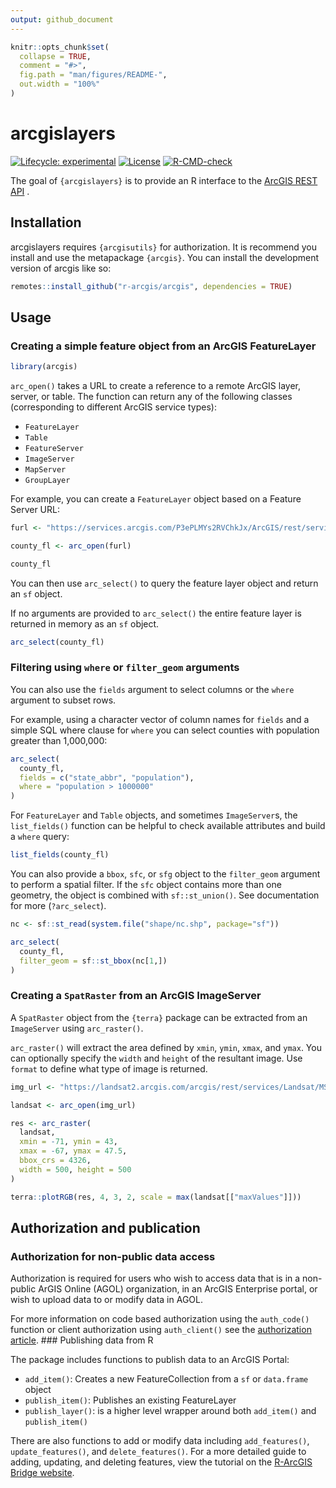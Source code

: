 ```yaml
---
output: github_document
---
```


<!-- README.md is generated from README.Rmd. Please edit that file -->

```r
knitr::opts_chunk$set(
  collapse = TRUE,
  comment = "#>",
  fig.path = "man/figures/README-",
  out.width = "100%"
)
```

# arcgislayers

<!-- badges: start -->

[![Lifecycle: experimental](https://img.shields.io/badge/lifecycle-experimental-orange.svg)](https://lifecycle.r-lib.org/articles/stages.html#experimental)
[![License](https://img.shields.io/badge/License-Apache_2.0-blue.svg)](https://opensource.org/licenses/Apache-2.0)
[![R-CMD-check](https://github.com/R-ArcGIS/arcgislayers/actions/workflows/R-CMD-check.yaml/badge.svg)](https://github.com/R-ArcGIS/arcgislayers/actions/workflows/R-CMD-check.yaml)
<!-- badges: end -->

The goal of `{arcgislayers}` is to provide an R interface to the [ArcGIS REST API](https://developers.arcgis.com/rest/) .

## Installation

arcgislayers requires `{arcgisutils}` for authorization. It is recommend you install and use the metapackage `{arcgis}`. You can install the development version of arcgis like so:

``` r
remotes::install_github("r-arcgis/arcgis", dependencies = TRUE)
```

## Usage

### Creating a simple feature object from an ArcGIS FeatureLayer

```r
library(arcgis)
```

`arc_open()` takes a URL to create a reference to a remote ArcGIS layer, server, or table. The function can return any of the following classes (corresponding to different ArcGIS service types):

  - `FeatureLayer`
  - `Table`
  - `FeatureServer`
  - `ImageServer`
  - `MapServer`
  - `GroupLayer`
  
For example, you can create a `FeatureLayer` object based on a Feature Server URL:
  
```r
furl <- "https://services.arcgis.com/P3ePLMYs2RVChkJx/ArcGIS/rest/services/USA_Counties_Generalized_Boundaries/FeatureServer/0"

county_fl <- arc_open(furl)

county_fl
```

You can then use `arc_select()` to query the feature layer object and return an `sf` object.

If no arguments are provided to `arc_select()` the entire feature layer is returned in memory as an `sf` object. 

```r
arc_select(county_fl)
```
### Filtering using `where` or `filter_geom` arguments 

You can also use the `fields` argument to select columns or the `where` argument to subset rows.

For example, using a character vector of column names for `fields` and a simple SQL where clause for  `where` you can select counties with population greater than 1,000,000:

```r
arc_select(
  county_fl, 
  fields = c("state_abbr", "population"), 
  where = "population > 1000000"
)
```

For `FeatureLayer` and `Table` objects, and sometimes `ImageServer`s, the `list_fields()` function can be helpful to check available attributes and build a `where` query:

```r
list_fields(county_fl)
```

You can also provide a `bbox`, `sfc`, or `sfg` object to the `filter_geom` argument to perform a spatial filter. If the `sfc` object contains more than one geometry, the object is combined with `sf::st_union()`. See documentation for more (`?arc_select`).

```r
nc <- sf::st_read(system.file("shape/nc.shp", package="sf"))

arc_select(
  county_fl,
  filter_geom = sf::st_bbox(nc[1,])
)
```

### Creating a `SpatRaster` from an ArcGIS ImageServer

A `SpatRaster` object from the `{terra}` package can be extracted from an `ImageServer` using `arc_raster()`.

`arc_raster()` will extract the area defined by `xmin`, `ymin`, `xmax`, and `ymax`. You can optionally specify the `width` and `height` of the resultant image. Use `format` to define what type of image is returned.

```r
img_url <- "https://landsat2.arcgis.com/arcgis/rest/services/Landsat/MS/ImageServer"

landsat <- arc_open(img_url)

res <- arc_raster(
  landsat, 
  xmin = -71, ymin = 43, 
  xmax = -67, ymax = 47.5, 
  bbox_crs = 4326, 
  width = 500, height = 500
)

terra::plotRGB(res, 4, 3, 2, scale = max(landsat[["maxValues"]]))
```

## Authorization and publication

### Authorization for non-public data access

Authorization is required for users who wish to access data that is in a non-public ArGIS Online (AGOL) organization, in an ArcGIS Enterprise portal, or wish to upload data to or modify data in AGOL.

For more information on code based authorization using the `auth_code()` function or client authorization using `auth_client()` see the [authorization article](https://r.esri.com/r-bridge-site/location-services/connecting-to-a-portal.html).
### Publishing data from R

The package includes functions to publish data to an ArcGIS Portal:

- `add_item()`: Creates a new FeatureCollection from a `sf` or `data.frame` object
- `publish_item()`: Publishes an existing FeatureLayer
- `publish_layer()`: is a higher level wrapper around both `add_item()` and `publish_item()`

There are also functions to add or modify data including `add_features()`, `update_features()`, and `delete_features()`. For a more detailed guide to adding, updating, and deleting features, view the tutorial on the [R-ArcGIS Bridge website](https://r.esri.com/r-bridge-site/location-services/workflows/add-delete-update.html).

<!-- # DEPRECATED FROM HERE DOWN  -->

<!-- TODO update and rewrite -->

<!-- ## Feature Layers -->

<!-- Read in data from a feature layer. arcgis implements a `FeatureLayer` class object which is used to control how we read data from a Feature Layer service.  -->

<!-- Create a `FeatureLayer` with `feature_layer()` which takes the url of the feature layer as its only argument.  -->

<!-- ```{r example} -->
<!-- library(arcgis) -->

<!-- # define the feature layer url -->
<!-- furl <- "https://services.arcgis.com/P3ePLMYs2RVChkJx/ArcGIS/rest/services/USA_Counties_Generalized_Boundaries/FeatureServer/0" -->

<!-- # create a feature layer -->
<!-- county_fl <- feature_layer(furl) -->

<!-- county_fl -->
<!-- ``` -->

<!-- `FeatureLayer` objects are lists that contain metadata from the FeatureServer. The data that is used to create the `FeatureLayer` is taken directly from the url when displayed in json format. `FeatureLayer`s are intended to work somewhat similarly to a lazy table where data is only brought into memory when explicitly requested.  -->

<!-- The `collect_layer()` function will fetch all data for a layer from the REST endpoint and write it to the appropriate type—either an sf object or a data frame.  -->

<!-- ```{r cars} -->
<!-- county_sf <- collect_layer(county_fl) -->

<!-- county_sf -->
<!-- ``` -->

<!-- We can check to see what fields and types are present in our feature layer using `list_fields()`.  -->

<!-- ```{r} -->
<!-- list_fields(county_fl) -->
<!-- ``` -->

<!-- You can provide a more detailed query to the layer using `query_layer()`.  -->


<!-- ```{r} -->
<!-- res <- query_layer( -->
<!--   county_fl,  -->
<!--   where = "STATE_NAME = 'California' and POPULATION >= 30000", -->
<!--   fields = c("FIPS", "STATE_NAME", "SQMI", "POPULATION") -->
<!-- ) -->

<!-- res -->
<!-- ``` -->

<!-- Additionally, you can provide sf objects as spatial filters based on a predicate function.  Possible options are "intersects", "contains", "crosses", "overlaps", "touches", and "within". -->

<!-- In this example we create a polygon representing the bounding box of the West Coast of the US to act as our spatial filter.  -->

<!-- ```{r} -->
<!-- west_coast_bbox <- sf::st_as_sfc( -->
<!--   sf::st_bbox(c(xmin = -125, ymin = 32, xmax = -114, ymax = 49)) -->
<!-- ) -->

<!-- west_coast_bbox -->
<!-- ``` -->

<!-- We can then provide it as input to the `filter_geom` argument to act as a spatial filter.  -->

<!-- ```{r} -->
<!-- res <- query_layer( -->
<!--   county_fl,  -->
<!--   filter_geom = west_coast_bbox -->
<!-- ) -->

<!-- plot(res$geometry) -->
<!-- plot(west_coast_bbox, lty = 3, add = TRUE) -->
<!-- ``` -->

<!-- For manual control of the parameters that will be sent to the REST API you can use `update_params()`. This function allows you to built up your query iteratively and programmatically without executing the query right away. Use it in conjunction with `collect_layer()` for a lazy-ish process. -->

<!-- ```{r} -->
<!-- fl_query <- update_params( -->
<!--   county_fl,  -->
<!--   where = "STATE_NAME = 'New Hampshire'", -->
<!--   outFields = "STATE_NAME,POPULATION" -->
<!-- ) -->

<!-- fl_query -->
<!-- ``` -->

<!-- Notice the appended query. You can execute the query and bring the results into memory using `collect_layer()`. -->

<!-- ```{r} -->
<!-- collect_layer(fl_query) -->
<!-- ``` -->

<!-- ## Interfacing with `{arcgisbinding}` -->


<!-- - to do.... -->


<!-- ### dplyr-like syntax -->

<!-- You may not need all of these fields or features in your R session. If that's the case, it is more effective to bring in only a subset of the data that you need. We can limit what is brought into memory by using `select()` and `filter()` functions to build up a query that can be sent the rest API.  -->

<!-- The `select()` `FeatureLayer` method supports using `{tidyselect}` functions except the `where()` function. -->

<!-- ```{r} -->
<!-- county_fl |>  -->
<!--   select(contains("STATE")) -->
<!-- ``` -->

<!-- Now that we've ran `select()` on the `FeatureLayer` query parameters are printed out. The parameters will be sent along when the results are `collect()`ed.  -->

<!-- You can further subset your data by using `filter()`. Note that filtering is fairly limited ([see API documentation for more](https://developers.arcgis.com/rest/services-reference/enterprise/query-feature-service-layer-.htm#GUID-BC2AD141-3386-49FB-AA09-FF341145F614)). -->

<!-- ```{r} -->
<!-- county_query <- county_fl |>  -->
<!--   select(starts_with("STATE")) |>  -->
<!--   filter(STATE_NAME == "Alabama") -->

<!-- county_query -->
<!-- ``` -->

<!-- Bring it into memory with `collect()`. -->

<!-- ```{r} -->
<!-- res <- collect(county_query) -->
<!-- res -->
<!-- ``` -->


<!-- ### Other `FeatureLayer` functions -->

<!-- You can add any parameter that you'd like that is supported by the query parameters [listed in the documentation](https://developers.arcgis.com/rest/services-reference/enterprise/query-feature-service-layer-.htm#GUID-BC2AD141-3386-49FB-AA09-FF341145F614) with the using the `update_params()` function. -->


<!-- ```{r} -->
<!-- county_query |>  -->
<!--   update_params(returnIdsOnly = "true") |>  -->
<!--   collect() -->
<!-- ``` -->

<!-- Maybe, you want to clear our your query parameters, use `clear_query()`. -->

<!-- ```{r} -->
<!-- clear_query(county_query) -->
<!-- ``` -->

<!-- To preview only a few features from the feature layer use `head()` -->

<!-- ```{r} -->
<!-- head(county_query) -->
<!-- ``` -->


<!-- ## `FeatureServers` -->


<!-- FeatureServers contain one or more `FeatureLayers` or `Tables`.  -->

<!-- ```{r} -->
<!-- ft_srv <- feature_server( -->
<!--   "https://services2.arcgis.com/j80Jz20at6Bi0thr/ArcGIS/rest/services/List_of_Providers/FeatureServer/" -->
<!--   ) -->

<!-- ft_srv -->
<!-- ``` -->

<!-- Access elements by ID with `get_layer()` -->

<!-- ```{r} -->
<!-- get_layer(ft_srv, 27) -->
<!-- ``` -->

<!-- Get a list of all elements. -->

<!-- ```{r} -->
<!-- get_all_layers(ft_srv) -->
<!-- ``` -->

<!-- ## Conversion to Esri JSON -->


<!-- sf objects can be converted to Esri JSON representation. These can be Geometry Objects, FeatureSets, or arrays of Features.  -->

<!-- `st_as_geometry()` works with objects of class `sfg` and creates a Geometry Object. `st_as_featureset()` creates a FeatureSet from an sf or sfc object. sfc objects will have 0 length attributes. `st_as_features()` works with an sf or sfc object.  -->


<!-- ```{r} -->
<!-- st_as_geometry(res[["geometry"]][[30]]) |>  -->
<!--   # print nicely with jsonify -->
<!--   jsonify::pretty_json() -->
<!-- ``` -->

<!-- ```{r} -->
<!-- st_as_featureset(res[30,]) |>  -->
<!--   jsonify::pretty_json() -->
<!-- ``` -->
